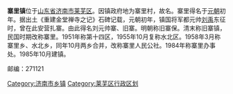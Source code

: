 '''寨里镇'''位于[[山东省|山东省]][[济南市|济南市]][[莱芜区|莱芜区]]。因镇政府地为寨里村，故名。寨里得名于[[元朝|元朝]]初年。据出土《重建金堂禅寺之记》石碑记载，元朝初年，镇国将军都元帅[[刘禹|刘禹]]东征时，曾在此安营扎寨。由此得名刘元帅寨、旧寨。明朝称旧寨保。清末称旧寨镇，民国时期改称寨里。1951年称第十四区，1955年10月复称水北区。1958年3月称寨里乡、水北乡，同年10月两乡合并，改称寨里人民公社。1984年称寨里办事处。1985年10月建镇。　　

邮编：271121

{{Shandong-stub}}
{{莱芜市莱城区行政区划}}

[[Category:济南市乡镇|Category:济南市乡镇]]
[[Category:莱芜区行政区划|Category:莱芜区行政区划]]